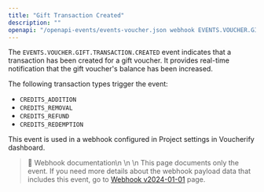 ```yaml
---
title: "Gift Transaction Created"
description: ""
openapi: "/openapi-events/events-voucher.json webhook EVENTS.VOUCHER.GIFT.TRANSACTION.CREATED"
---
```


The `EVENTS.VOUCHER.GIFT.TRANSACTION.CREATED` event indicates that a transaction has been created for a gift voucher. It provides real-time notification that the gift voucher's balance has been increased.

The following transaction types trigger the event:
- `CREDITS_ADDITION`
- `CREDITS_REMOVAL`
- `CREDITS_REFUND`
- `CREDITS_REDEMPTION`

This event is used in a webhook configured in Project settings in Voucherify dashboard.

> 📘 Webhook documentation\n
>\n
>\n This page documents only the event. If you need more details about the webhook payload data that includes this event, go to [Webhook v2024-01-01](/api-reference/introduction-to-webhooks "Introduction to webhooks v2024-01-01") page.